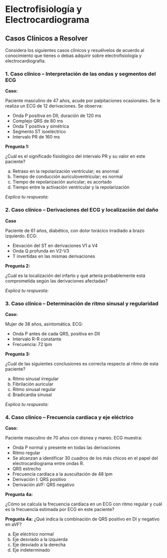 # Electrofisiología y Electrocardiograma

## Casos Clínicos a Resolver

Considera los siguientes casos clínicos y resuélvelos de acuerdo al conocimiento que tienes o debas adquirir sobre electrofisiología y electrocardiografía.

### 1. Caso clínico – Interpretación de las ondas y segmentos del ECG

**Caso:**

Paciente masculino de 47 años, acude por palpitaciones ocasionales. Se le realiza un ECG de 12 derivaciones. Se observa:

  - Onda P positiva en DII, duración de 120 ms
  - Complejo QRS de 80 ms
  - Onda T positiva y simétrica
  - Segmento ST isoeléctrico
  - Intervalo PR de 160 ms

**Pregunta 1:**

¿Cuál es el significado fisiológico del intervalo PR y su valor en este paciente?

a) Retraso en la repolarización ventricular; es anormal
a) Tiempo de conducción auriculoventricular; es normal
a) Tiempo de repolarización auricular; es acortado
a) Tiempo entre la activación ventricular y la repolarización

*Explica tu respuesta:*

### 2. Caso clínico – Derivaciones del ECG y localización del daño

**Caso**

Paciente de 61 años, diabético, con dolor torácico irradiado a brazo izquierdo. ECG:

 - Elevación del ST en derivaciones V1 a V4
 - Onda Q profunda en V2-V3
 - T invertidas en las mismas derivaciones

**Pregunta 2:** 

¿Cuál es la localización del infarto y qué arteria probablemente está comprometida según las derivaciones afectadas?

*Explica tu respuesta:*

### 3. Caso clínico – Determinación de ritmo sinusal y regularidad

**Caso:**

Mujer de 38 años, asintomática. ECG:

 - Onda P antes de cada QRS, positiva en DII
 - Intervalo R-R constante
 - Frecuencia: 72 lpm

**Pregunta 3:**

¿Cuál de las siguientes conclusiones es correcta respecto al ritmo de esta paciente?

a) Ritmo sinusal irregular
a) Fibrilación auricular
a) Ritmo sinusal regular
a) Bradicardia sinusal

*Explica tu respuesta:*

### 4. Caso clínico – Frecuencia cardíaca y eje eléctrico

**Caso:**

Paciente masculino de 70 años con disnea y mareo. ECG muestra:

 - Onda P normal y presente en todas las derivaciones
 - Ritmo regular
 - Se alcanzan a identificar 30 cuadros de los más chicos en el papel del electrocardiograma entre ondas R.
 - QRS estrecho
 - Frecuencia cardíaca a la auscultación de 48 lpm
 - Derivación I: QRS positivo
 - Derivación aVF: QRS negativo

**Pregunta 4a:**

¿Cómo se calcula la frecuencia cardíaca en un ECG con ritmo regular y cuál es la frecuencia estimada por ECG en este paciente?

**Pregunta 4a:**
¿Qué indica la combinación de QRS positivo en DI y negativo en aVF?

a) Eje eléctrico normal
a) Eje desviado a la izquierda
a) Eje desviado a la derecha
a) Eje indeterminado